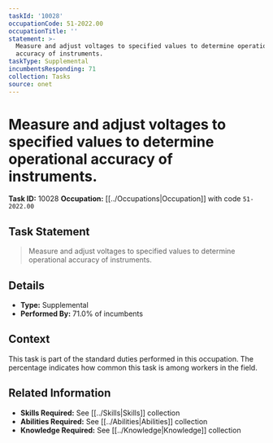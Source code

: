 ```yaml
---
taskId: '10028'
occupationCode: 51-2022.00
occupationTitle: ''
statement: >-
  Measure and adjust voltages to specified values to determine operational
  accuracy of instruments.
taskType: Supplemental
incumbentsResponding: 71
collection: Tasks
source: onet
---
```

# Measure and adjust voltages to specified values to determine operational accuracy of instruments.

**Task ID:** 10028
**Occupation:** [[../Occupations|Occupation]] with code `51-2022.00`

## Task Statement

> Measure and adjust voltages to specified values to determine operational accuracy of instruments.

## Details

- **Type:** Supplemental
- **Performed By:** 71.0% of incumbents

## Context

This task is part of the standard duties performed in this occupation. The percentage indicates how common this task is among workers in the field.

## Related Information

- **Skills Required:** See [[../Skills|Skills]] collection
- **Abilities Required:** See [[../Abilities|Abilities]] collection
- **Knowledge Required:** See [[../Knowledge|Knowledge]] collection
